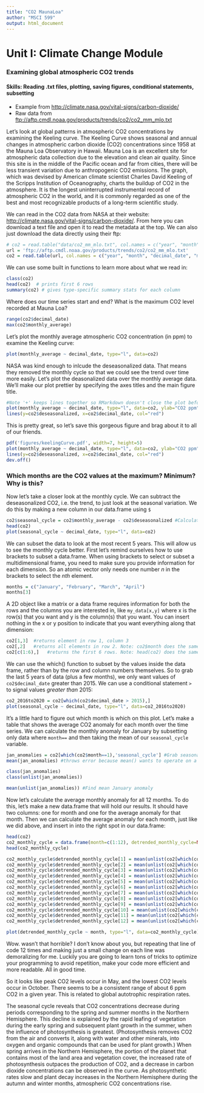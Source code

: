 ```yaml
---
title: "CO2 MaunaLoa"
author: "MSCI 599"
output: html_document
---
```


# Unit I: Climate Change Module
### Examining global atmospheric CO2 trends
#### Skills: Reading .txt files, plotting, saving figures, conditional statements, subsetting

- Example from <http://climate.nasa.gov/vital-signs/carbon-dioxide/>
- Raw data from <ftp://aftp.cmdl.noaa.gov/products/trends/co2/co2_mm_mlo.txt>

Let's look at global patterns in atmospheric CO2 concentrations by examining the Keeling curve. The Keeling Curve shows seasonal and annual changes in atmospheric carbon dioxide (CO2) concentrations since 1958 at the Mauna Loa Observatory in Hawaii. Mauna Loa is an excellent site for atmospheric data collection due to the elevation and clean air quality. Since this site is in the middle of the Pacific ocean and far from cities, there will be less transient variation due to anthropogenic CO2 emissions. The graph, which was devised by American climate scientist Charles David Keeling of the Scripps Institution of Oceanography, charts the buildup of CO2 in the atmosphere. It is the longest uninterrupted instrumental record of atmospheric CO2 in the world, and it is commonly regarded as one of the best and most recognizable products of a long-term scientific study. 

We can read in the CO2 data from NASA at their website: <http://climate.nasa.gov/vital-signs/carbon-dioxide/>. From here you can download a text file and open it to read the metadata at the top. We can also just download the data directly using their ftp:

```r
# co2 = read.table("data/co2_mm_mlo.txt", col.names = c("year", "month", "decimal_date", "monthly_average", "deseasonalized", "n_days", "st_dev_days", "monthly_mean_uncertainty"))
url = 'ftp://aftp.cmdl.noaa.gov/products/trends/co2/co2_mm_mlo.txt'
co2 = read.table(url, col.names = c("year", "month", "decimal_date", "monthly_average", "deseasonalized", "n_days", "st_dev_days", "monthly_mean_uncertainty"))
```
We can use some built in functions to learn more about what we read in:
```r
class(co2) 
head(co2)  # prints first 6 rows
summary(co2) # gives type-specific summary stats for each column
```
Where does our time series start and end? What is the maximum CO2 level recorded at Mauna Loa?
```r
range(co2$decimal_date)
max(co2$monthly_average)
```

Let's plot the monthly average atmospheric CO2 concentration (in ppm) to examine the Keeling curve:

```r
plot(monthly_average ~ decimal_date, type="l", data=co2) 
```

NASA was kind enough to inlcude the deseasonalized data. That means they removed the monthly cycle so that we could see the trend over time more easily. Let's plot the deasonalized data over the monthly average data. We'll make our plot prettier by specifying the axes titles and the main figure title.
```r
#Note '+' keeps lines together so RMarkdown doesn't close the plot before all elements are added
plot(monthly_average ~ decimal_date, type="l", data=co2, ylab="CO2 ppm", xlab="Year", main="Keeling Curve") + 
lines(y=co2$deseasonalized, x=co2$decimal_date, col="red")
```

This is pretty great, so let's save this gorgeous figure and brag about it to all of our friends.
```r
pdf('figures/keelingCurve.pdf', width=7, height=5)
plot(monthly_average ~ decimal_date, type="l", data=co2, ylab="CO2 ppm", xlab="Year", main="Keeling Curve") + 
lines(y=co2$deseasonalized, x=co2$decimal_date, col="red")
dev.off()
```

### Which months are the CO2 values at the maximum? Minimum?  Why is this?
Now let's take a closer look at the monthly cycle. We can subtract the deseasonalized CO2, i.e. the trend, to just look at the seasonal variation. We do this by making a new column in our data.frame using `$`

```r
co2$seasonal_cycle = co2$monthly_average - co2$deseasonalized #Calculate detrended co2 fluctuation
head(co2)
plot(seasonal_cycle ~ decimal_date, type="l", data=co2) 
```

We can subset the data to look at the most recent 5 years. This will allow us to see the monthly cycle better. First let's remind ourselves how to use brackets to subset a data.frame. When using brackets to select or subset a multidimensional frame, you need to make sure you provide information for each dimension. So an atomic vector only needs one number *n* in the brackets to select the *nth* element. 

```r
months = c("January", "February", "March", "April")
months[3]
```

A 2D object like a matrix or a data frame requires information for both the rows and the columns you are interested in, like `my_data[x,y]` where x is the row(s) that you want and y is the column(s) that you want. You can insert nothing in the x or y position to indicate that you want everything along that dimension:

```r
co2[1,3]  #returns element in row 1, column 3
co2[,2]   #returns all elements in row 2. Note: co2$month does the same thing
co2[c(1:6),]   #returns the first 6 rows. Note: head(co2) does the same thing
```

We can use the which() function to subset by the values inside the data frame, rather than by the row and column numbers themselves. So to grab the last 5 years of data (plus a few months), we only want values of `co2$decimal_date` greater than 2015. We can use a conditional statement `>` to signal values *greater than* 2015:

```r

co2_2016to2020 = co2[which(co2$decimal_date > 2015),]
plot(seasonal_cycle ~ decimal_date, type="l", data=co2_2016to2020) 
```

It's a little hard to figure out which month is which on this plot. Let's make a table that shows the average CO2 anomaly for each month over the time series. We can calculate the monthly anomaly for January by subsetting only data where `month==` and then taking the mean of our `seasonal_cycle` variable. 

```r
jan_anomalies = co2[which(co2$month==1),'seasonal_cycle'] #Grab seasonal_cycle data only from the month of January
mean(jan_anomalies) #throws error because mean() wants to operate on a vector, not a list / data.frame

class(jan_anomalies)
class(unlist(jan_anomalies))

mean(unlist(jan_anomalies)) #Find mean January anomaly
```

Now let's calculate the average monthly anomaly for all 12 months. To do this, let's make a new data.frame that will hold our results. It should have two columns: one for month and one for the average anomaly for that month. Then we can calculate the average anomaly for each month, just like we did above, and insert in into the right spot in our data.frame:

```r
head(co2)
co2_monthly_cycle = data.frame(month=c(1:12), detrended_monthly_cycle=NA) #Note how it automatically recycles NA to fill the column
head(co2_monthly_cycle)

co2_monthly_cycle$detrended_monthly_cycle[1] = mean(unlist(co2[which(co2$month==1),'seasonal_cycle']))
co2_monthly_cycle$detrended_monthly_cycle[2] = mean(unlist(co2[which(co2$month==2),'seasonal_cycle']))
co2_monthly_cycle$detrended_monthly_cycle[3] = mean(unlist(co2[which(co2$month==3),'seasonal_cycle']))
co2_monthly_cycle$detrended_monthly_cycle[4] = mean(unlist(co2[which(co2$month==4),'seasonal_cycle']))
co2_monthly_cycle$detrended_monthly_cycle[5] = mean(unlist(co2[which(co2$month==5),'seasonal_cycle']))
co2_monthly_cycle$detrended_monthly_cycle[6] = mean(unlist(co2[which(co2$month==6),'seasonal_cycle']))
co2_monthly_cycle$detrended_monthly_cycle[7] = mean(unlist(co2[which(co2$month==7),'seasonal_cycle']))
co2_monthly_cycle$detrended_monthly_cycle[8] = mean(unlist(co2[which(co2$month==8),'seasonal_cycle']))
co2_monthly_cycle$detrended_monthly_cycle[9] = mean(unlist(co2[which(co2$month==9),'seasonal_cycle']))
co2_monthly_cycle$detrended_monthly_cycle[10] = mean(unlist(co2[which(co2$month==10),'seasonal_cycle']))
co2_monthly_cycle$detrended_monthly_cycle[11] = mean(unlist(co2[which(co2$month==11),'seasonal_cycle']))
co2_monthly_cycle$detrended_monthly_cycle[12] = mean(unlist(co2[which(co2$month==12),'seasonal_cycle']))

plot(detrended_monthly_cycle ~ month, type="l", data=co2_monthly_cycle) 

```
Wow. wasn't that horrible? I don't know about you, but repeating that line of code 12 times and making just a small change on each line was demoralizing for me. Luckily you are going to learn tons of tricks to optimize your programming to avoid repetition, make your code more efficient and more readable. All in good time.

So it looks like peak CO2 levels occur in May, and the lowest CO2 levels occur in October. There seems to be a consistent range of about 6 ppm CO2 in a given year. This is related to global autotrophic respiration rates. 

The seasonal cycle reveals that CO2 concentrations decrease during periods corresponding to the spring and summer months in the Northern Hemisphere. This decline is explained by the rapid leafing of vegetation during the early spring and subsequent plant growth in the summer, when the influence of photosynthesis is greatest. (Photosynthesis removes CO2 from the air and converts it, along with water and other minerals, into oxygen and organic compounds that can be used for plant growth.) When spring arrives in the Northern Hemisphere, the portion of the planet that contains most of the land area and vegetation cover, the increased rate of photosynthesis outpaces the production of CO2, and a decrease in carbon dioxide concentrations can be observed in the curve. As photosynthetic rates slow and plant decay increases in the Northern Hemisphere during the autumn and winter months, atmospheric CO2 concentrations rise.

